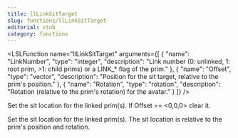 ```yaml
---
title: llLinkSitTarget
slug: functions/llLinkSitTarget
editorial: stub
category: functions
---
```


<LSLFunction
	name="llLinkSitTarget"
	arguments={[
	{
		"name": "LinkNumber",
		"type": "integer",
		"description": "Link number (0: unlinked, 1: root prim, &gt;1: child prims) or a LINK_* flag of the prim."
	},
	{
		"name": "Offset",
		"type": "vector",
		"description": "Position for the sit target, relative to the prim's position."
	},
	{
		"name": "Rotation",
		"type": "rotation",
		"description": "Rotation (relative to the prim's rotation) for the avatar."
	}
]}
/>

Set the sit location for the linked prim(s). If Offset == &lt;0,0,0&gt; clear it.

Set the sit location for the linked prim(s). The sit location is relative to the prim's position and rotation.
